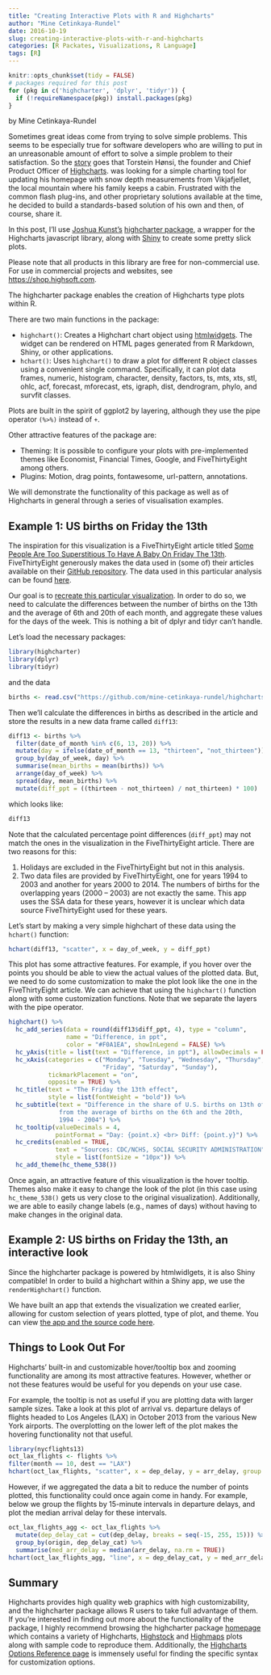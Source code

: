 ```yaml
---
title: "Creating Interactive Plots with R and Highcharts"
author: "Mine Cetinkaya-Rundel"
date: 2016-10-19
slug: creating-interactive-plots-with-r-and-highcharts
categories: [R Packates, Visualizations, R Language]
tags: [R]
---
```


```r
knitr::opts_chunk$set(tidy = FALSE)
# packages required for this post
for (pkg in c('highcharter', 'dplyr', 'tidyr')) {
  if (!requireNamespace(pkg)) install.packages(pkg)
}
```

by Mine Cetinkaya-Rundel

Sometimes great ideas come from trying to solve simple problems. This seems to be especially true for software developers who are willing to put in an unreasonable amount of effort to solve a simple problem to their satisfaction. So the [story](http://www.highcharts.com/about) goes that Torstein Hønsi, the founder and Chief Product Officer of [Highcharts](http://www.highcharts.com/). was looking for a simple charting tool for updating his homepage with snow depth measurements from Vikjafjellet, the local mountain where his family keeps a cabin. Frustrated with the common flash plug-ins, and other proprietary solutions available at the time, he decided to build a standards-based solution of his own and then, of course, share it.

In this post, I'll use [Joshua Kunst's](https://github.com/jbkunst) [highcharter package](https://mran.revolutionanalytics.com/package/highcharter/), a wrapper for the Highcharts javascript library, along with [Shiny](http://shiny.rstudio.com/) to create some pretty slick plots.

Please note that all products in this library are free for non-commercial use. For use in commercial projects and websites, see <https://shop.highsoft.com>.

The highcharter package enables the creation of Highcharts type plots within R.

There are two main functions in the package:

- `highchart()`: Creates a Highchart chart object using [htmlwidgets](http://www.htmlwidgets.org/). The widget can be rendered on HTML pages generated from R Markdown, Shiny, or other applications.
- `hchart()`: Uses `highchart()` to draw a plot for different R object classes using a convenient single command. Specifically, it can plot data frames, numeric, histogram, character, density, factors, ts, mts, xts, stl, ohlc, acf, forecast, mforecast, ets, igraph, dist, dendrogram, phylo, and survfit classes.

Plots are built in the spirit of ggplot2 by layering, although they use the pipe operator `(%>%)` instead of `+`.

Other attractive features of the package are:

- Theming: It is possible to configure your plots with pre-implemented themes like Economist, Financial Times, Google, and FiveThirtyEight among others.
- Plugins: Motion, drag points, fontawesome, url-pattern, annotations.

We will demonstrate the functionality of this package as well as of Highcharts in general through a series of visualisation examples.

## Example 1: US births on Friday the 13th

The inspiration for this visualization is a FiveThirtyEight article titled [Some People Are Too Superstitious To Have A Baby On Friday The 13th](http://fivethirtyeight.com/features/some-people-are-too-superstitious-to-have-a-baby-on-friday-the-13th/). FiveThirtyEight generously makes the data used in (some of) their articles available on their [GitHub repository](https://github.com/fivethirtyeight/data). The data used in this particular analysis can be found [here](https://github.com/mine-cetinkaya-rundel/highcharts-in-r/tree/master/data).

Our goal is to [recreate this particular visualization](http://i2.wp.com/espnfivethirtyeight.files.wordpress.com/2016/05/bialik-fridaythe13th-2.png?quality=90&strip=all&w=1150&ssl=1). In order to do so, we need to calculate the differences between the number of births on the 13th and the average of 6th and 20th of each month, and aggregate these values for the days of the week. This is nothing a bit of dplyr and tidyr can't handle.

Let's load the necessary packages:

```r
library(highcharter)
library(dplyr)
library(tidyr)
```

and the data

```r
births <- read.csv("https://github.com/mine-cetinkaya-rundel/highcharts-in-r/raw/master/data/births.csv")
```

Then we'll calculate the differences in births as described in the article and store the results in a new data frame called `diff13`:

```r
diff13 <- births %>%
  filter(date_of_month %in% c(6, 13, 20)) %>%
  mutate(day = ifelse(date_of_month == 13, "thirteen", "not_thirteen")) %>%
  group_by(day_of_week, day) %>%
  summarise(mean_births = mean(births)) %>%
  arrange(day_of_week) %>%
  spread(day, mean_births) %>%
  mutate(diff_ppt = ((thirteen - not_thirteen) / not_thirteen) * 100)
```

which looks like:

```r
diff13
```

Note that the calculated percentage point differences (`diff_ppt`) may not match the ones in the visualization in the FiveThirtyEight article. There are two reasons for this:

1. Holidays are excluded in the FiveThirtyEight but not in this analysis.
2. Two data files are provided by FiveThirtyEight, one for years 1994 to 2003 and another for years 2000 to 2014. The numbers of births for the overlapping years (2000 – 2003) are not exactly the same. This app uses the SSA data for these years, however it is unclear which data source FiveThirtyEight used for these years.

Let's start by making a very simple highchart of these data using the `hchart()` function:

```r
hchart(diff13, "scatter", x = day_of_week, y = diff_ppt)
```

This plot has some attractive features. For example, if you hover over the points you should be able to view the actual values of the plotted data. But, we need to do some customization to make the plot look like the one in the FiveThirtyEight article. We can achieve that using the `highchart()` function along with some customization functions. Note that we separate the layers with the pipe operator.

```r
highchart() %>%
  hc_add_series(data = round(diff13$diff_ppt, 4), type = "column",
                name = "Difference, in ppt",
                color = "#F0A1EA", showInLegend = FALSE) %>%
  hc_yAxis(title = list(text = "Difference, in ppt"), allowDecimals = FALSE) %>%
  hc_xAxis(categories = c("Monday", "Tuesday", "Wednesday", "Thursday",
                          "Friday", "Saturday", "Sunday"),
           tickmarkPlacement = "on",
           opposite = TRUE) %>%
  hc_title(text = "The Friday the 13th effect",
           style = list(fontWeight = "bold")) %>%
  hc_subtitle(text = "Difference in the share of U.S. births on 13th of each month
              from the average of births on the 6th and the 20th,
              1994 - 2004") %>%
  hc_tooltip(valueDecimals = 4,
             pointFormat = "Day: {point.x} <br> Diff: {point.y}") %>%
  hc_credits(enabled = TRUE,
             text = "Sources: CDC/NCHS, SOCIAL SECURITY ADMINISTRATION",
             style = list(fontSize = "10px")) %>%
  hc_add_theme(hc_theme_538())
```

Once again, an attractive feature of this visualization is the hover tooltip. Themes also make it easy to change the look of the plot (in this case using `hc_theme_538()` gets us very close to the original visualization). Additionally, we are able to easily change labels (e.g., names of days) without having to make changes in the original data.

## Example 2: US births on Friday the 13th, an interactive look

Since the highcharter package is powered by htmlwidlgets, it is also Shiny compatible! In order to build a highchart within a Shiny app, we use the `renderHighchart()` function.

We have built an app that extends the visualization we created earlier, allowing for custom selection of years plotted, type of plot, and theme. You can view [the app and the source code here](https://gallery.shinyapps.io/highcharter-births/).

## Things to Look Out For

Highcharts' built-in and customizable hover/tooltip box and zooming functionality are among its most attractive features. However, whether or not these features would be useful for you depends on your use case.

For example, the tooltip is not as useful if you are plotting data with larger sample sizes. Take a look at this plot of arrival vs. departure delays of flights headed to Los Angeles (LAX) in October 2013 from the various New York airports. The overplotting on the lower left of the plot makes the hovering functionality not that useful.

```r
library(nycflights13)
oct_lax_flights <- flights %>%
filter(month == 10, dest == "LAX")
hchart(oct_lax_flights, "scatter", x = dep_delay, y = arr_delay, group = origin)
```

However, if we aggregated the data a bit to reduce the number of points plotted, this functionality could once again come in handy. For example, below we group the flights by 15-minute intervals in departure delays, and plot the median arrival delay for these intervals.

```r
oct_lax_flights_agg <- oct_lax_flights %>%
  mutate(dep_delay_cat = cut(dep_delay, breaks = seq(-15, 255, 15))) %>%
  group_by(origin, dep_delay_cat) %>%
  summarise(med_arr_delay = median(arr_delay, na.rm = TRUE))
hchart(oct_lax_flights_agg, "line", x = dep_delay_cat, y = med_arr_delay, group = origin)
```

## Summary

Highcharts provides high quality web graphics with high customizability, and the highcharter package allows R users to take full advantage of them. If you're interested in finding out more about the functionality of the package, I highly recommend browsing the highcharter package [homepage](http://jkunst.com/highcharter/) which contains a variety of Highcharts, [Highstock](http://www.highcharts.com/products/highstock) and [Highmaps](http://www.highcharts.com/products/highmaps) plots along with sample code to reproduce them. Additionally, the [Highcharts Options Reference page](http://api.highcharts.com/highcharts) is immensely useful for finding the specific syntax for customization options.
